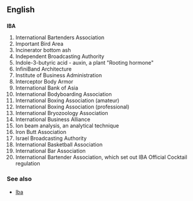 {{Wikipedia}}
==English==

==={{initialism}}===
'''IBA'''

# International Bartenders Association
# Important Bird Area
# Incinerator bottom ash
# Independent Broadcasting Authority
# Indole-3-butyric acid - auxin, a plant "Rooting hormone"
# InfiniBand Architecture
# Institute of Business Administration
# Interceptor Body Armor
# International Bank of Asia
# International Bodyboarding Association
# International Boxing Association (amateur)
# International Boxing Association (professional)
# International Bryozoology Association
# International Business Alliance
# Ion beam analysis, an analytical technique
# Iron Butt Association
# Israel Broadcasting Authority
# International Basketball Association
# International Bar Association
# International Bartender Association, which set out IBA Official Cocktail regulation

===See also===
* [[Iba]]